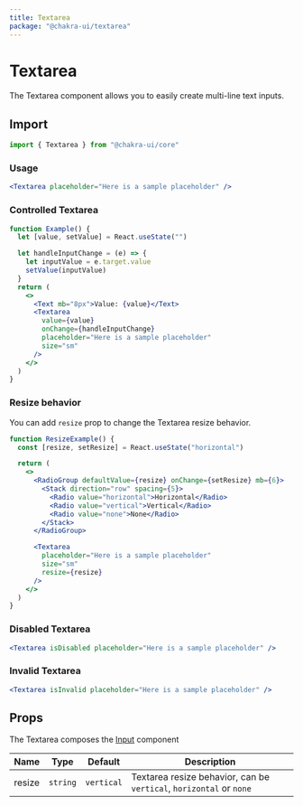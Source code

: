 ```yaml
---
title: Textarea
package: "@chakra-ui/textarea"
---
```


# Textarea

The Textarea component allows you to easily create multi-line text inputs.

## Import

```js
import { Textarea } from "@chakra-ui/core"
```

### Usage

```jsx
<Textarea placeholder="Here is a sample placeholder" />
```

### Controlled Textarea

```jsx
function Example() {
  let [value, setValue] = React.useState("")

  let handleInputChange = (e) => {
    let inputValue = e.target.value
    setValue(inputValue)
  }
  return (
    <>
      <Text mb="8px">Value: {value}</Text>
      <Textarea
        value={value}
        onChange={handleInputChange}
        placeholder="Here is a sample placeholder"
        size="sm"
      />
    </>
  )
}
```

### Resize behavior

You can add `resize` prop to change the Textarea resize behavior.

```jsx
function ResizeExample() {
  const [resize, setResize] = React.useState("horizontal")

  return (
    <>
      <RadioGroup defaultValue={resize} onChange={setResize} mb={6}>
        <Stack direction="row" spacing={5}>
          <Radio value="horizontal">Horizontal</Radio>
          <Radio value="vertical">Vertical</Radio>
          <Radio value="none">None</Radio>
        </Stack>
      </RadioGroup>

      <Textarea
        placeholder="Here is a sample placeholder"
        size="sm"
        resize={resize}
      />
    </>
  )
}
```

### Disabled Textarea

```jsx
<Textarea isDisabled placeholder="Here is a sample placeholder" />
```

### Invalid Textarea

```jsx
<Textarea isInvalid placeholder="Here is a sample placeholder" />
```

## Props

The Textarea composes the [Input](/input) component

| Name   | Type     | Default    | Description                                                         |
| ------ | -------- | ---------- | ------------------------------------------------------------------- |
| resize | `string` | `vertical` | Textarea resize behavior, can be `vertical`, `horizontal` or `none` |
